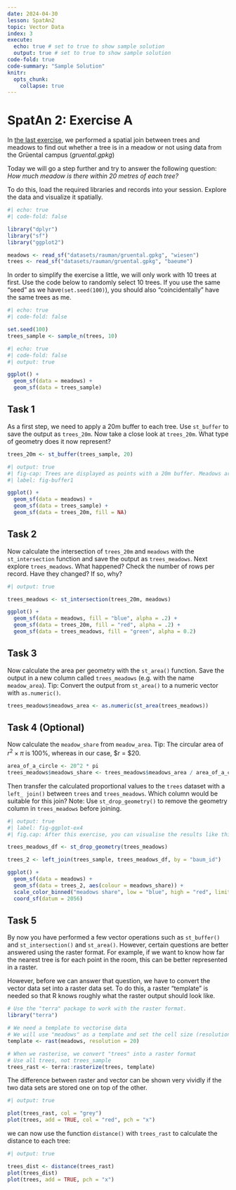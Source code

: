 ```yaml
---
date: 2024-04-30
lesson: SpatAn2
topic: Vector Data
index: 3
execute:
  echo: true # set to true to show sample solution
  output: true # set to true to show sample solution
code-fold: true
code-summary: "Sample Solution"
knitr:
  opts_chunk:
    collapse: true  
---
```


# SpatAn 2: Exercise A

In [the last exercise](#sec-spatan1b), we performed a spatial join between trees and meadows to find out whether a tree is in a meadow or not using data from the Grüental campus (*gruental.gpkg*)

Today we will go a step further and try to answer the following question: *How much meadow is there within 20 metres of each tree?*

To do this, load the required libraries and records into your session. Explore the data and visualize it spatially.

```r
#| echo: true
#| code-fold: false

library("dplyr")
library("sf")
library("ggplot2")

meadows <- read_sf("datasets/rauman/gruental.gpkg", "wiesen")
trees <- read_sf("datasets/rauman/gruental.gpkg", "baeume")
```

In order to simplify the exercise a little, we will only work with 10 trees at first. Use the code below to randomly select 10 trees. If you use the same "seed" as we have` (set.seed(100)`), you should also "coincidentally" have the same trees as me.

```r
#| echo: true
#| code-fold: false

set.seed(100)
trees_sample <- sample_n(trees, 10)
```

```r
#| echo: true
#| code-fold: false
#| output: true

ggplot() +
  geom_sf(data = meadows) +
  geom_sf(data = trees_sample)
```

## Task 1

As a first step, we need to apply a 20m buffer to each tree. Use `st_buffer` to save the output as `trees_20m`. Now take a close look at `trees_20m`. What type of geometry does it now represent?

```r
trees_20m <- st_buffer(trees_sample, 20)
```

```r
#| output: true
#| fig-cap: Trees are displayed as points with a 20m buffer. Meadows are displayed in the background.
#| label: fig-buffer1

ggplot() +
  geom_sf(data = meadows) +
  geom_sf(data = trees_sample) +
  geom_sf(data = trees_20m, fill = NA)
```

## Task 2

Now calculate the intersection of `trees_20m` and `meadows` with the `st_intersection` function and save the output as `trees_meadows`. Next explore `trees_meadows`. What happened? Check the number of rows per record. Have they changed? If so, why?

```r
#| output: true

trees_meadows <- st_intersection(trees_20m, meadows)

ggplot() +
  geom_sf(data = meadows, fill = "blue", alpha = .2) +
  geom_sf(data = trees_20m, fill = "red", alpha = .2) +
  geom_sf(data = trees_meadows, fill = "green", alpha = 0.2)
```

## Task 3

Now calculate the area per geometry with the `st_area()` function. Save the output in a new column called `trees_meadows` (e.g. with the name `meadow_area`). Tip: Convert the output from `st_area()` to a numeric vector with `as.numeric()`.

```r
trees_meadows$meadows_area <- as.numeric(st_area(trees_meadows))
```

## Task 4 (Optional)

Now calculate the `meadow_share` from `meadow_area`. Tip: The circular area of $r^2\times \pi$ is 100%, whereas in our case, $r = $20.

```r
area_of_a_circle <- 20^2 * pi
trees_meadows$meadows_share <- trees_meadows$meadows_area / area_of_a_circle
```

Then transfer the calculated proportional values to the `trees` dataset with a `left_ join()` between `trees` and `trees_meadows`. Which column would be suitable for this join? Note: Use `st_drop_geometry()` to remove the geometry column in `trees_meadows` before joining.

```r
#| output: true
#| label: fig-ggplot-ex4
#| fig.cap: After this exercise, you can visualise the results like this. 

trees_meadows_df <- st_drop_geometry(trees_meadows)

trees_2 <- left_join(trees_sample, trees_meadows_df, by = "baum_id")

ggplot() +
  geom_sf(data = meadows) +
  geom_sf(data = trees_2, aes(colour = meadows_share)) +
  scale_color_binned("meadows share", low = "blue", high = "red", limits = c(0, 1), label = scales::label_percent()) +
  coord_sf(datum = 2056)
```

## Task 5 {#sec-raster-intro1}

By now you have performed a few vector operations such as `st_buffer()` and `st_intersection()` and `st_area()`. However, certain questions are better answered using the raster format. For example, if we want to know how far the nearest tree is for each point in the room, this can be better represented in a raster.

However, before we can answer that question, we have to convert the vector data set into a raster data set. To do this, a raster "template" is needed so that R knows roughly what the raster output should look like.

```r
# Use the "terra" package to work with the raster format.
library("terra")

# We need a template to vectorise data 
# We will use "meadows" as a template and set the cell size (resolution)
template <- rast(meadows, resolution = 20)

# When we rasterise, we convert "trees" into a raster format
# Use all trees, not trees_sample
trees_rast <- terra::rasterize(trees, template)
```

The difference between raster and vector can be shown very vividly if the two data sets are stored one on top of the other.

```r
#| output: true

plot(trees_rast, col = "grey")
plot(trees, add = TRUE, col = "red", pch = "x")
```

 we can now use the function `distance()` with `trees_rast` to calculate the distance to each tree:

```r
#| output: true

trees_dist <- distance(trees_rast)
plot(trees_dist)
plot(trees, add = TRUE, pch = "x")
```
